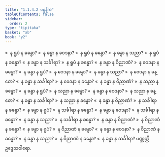 ```yaml
---
title: "1.1.4.2 ပစ္စနီက"
tableOfContents: false
sidebar:
  order: 2
type: "tipitaka"
basket: "ab"
book: "y2"
---
```



<DynamicBreadcrumb />

<Division number="21" book="y2" e="ch" v="33" p="20">

<Paragraph number="163" book="y2">
»  န ရူပံ န ခန္ဓော?
</Paragraph>

<Paragraph number="164" book="y2">
«  န ခန္ဓာ န ဝေဒနာ?
</Paragraph>

<Paragraph number="165" book="y2">
»  န ရူပံ န ခန္ဓော?
</Paragraph>

<Paragraph number="166" book="y2">
«  န ခန္ဓာ န သညာ?
</Paragraph>

<Paragraph number="167" book="y2">
»  န ရူပံ န ခန္ဓော?
</Paragraph>

<Paragraph number="168" book="y2">
«  န ခန္ဓာ န သင်္ခါရာ?
</Paragraph>

<Paragraph number="169" book="y2">
»  န ရူပံ န ခန္ဓော?
</Paragraph>

<Paragraph number="170" book="y2">
«  န ခန္ဓာ န ဝိညာဏံ?
</Paragraph>

</Division>
<Division number="22" book="y2" e="ch" v="33" p="21">

<Paragraph number="171" book="y2">
»  န ဝေဒနာ န ခန္ဓော?
</Paragraph>

<Paragraph number="172" book="y2">
«  န ခန္ဓာ န ရူပံ?
</Paragraph>

<Paragraph number="173" book="y2">
»  န ဝေဒနာ န ခန္ဓော?
</Paragraph>

<Paragraph number="174" book="y2">
«  န ခန္ဓာ န သညာ?
</Paragraph>

<Paragraph number="175" book="y2">
»  န ဝေဒနာ န ခန္ဓော?
</Paragraph>

<Paragraph number="176" book="y2">
«  န ခန္ဓာ န သင်္ခါရာ?
</Paragraph>

<Paragraph number="177" book="y2">
»  န ဝေဒနာ န ခန္ဓော?
</Paragraph>

<Paragraph number="178" book="y2">
«  န ခန္ဓာ န ဝိညာဏံ?
</Paragraph>

</Division>
<Division number="23" book="y2" e="ch" v="33" p="21">

<Paragraph number="179" book="y2">
»  န သညာ န ခန္ဓော?
</Paragraph>

<Paragraph number="180" book="y2">
«  န ခန္ဓာ န ရူပံ?
</Paragraph>

<Paragraph number="181" book="y2">
»  န သညာ န ခန္ဓော?
</Paragraph>

<Paragraph number="182" book="y2">
«  န ခန္ဓာ န ဝေဒနာ?
</Paragraph>

<Paragraph number="183" book="y2">
»  န သညာ န ခန္ဓော?
</Paragraph>

<Paragraph number="184" book="y2">
«  န ခန္ဓာ န သင်္ခါရာ?
</Paragraph>

<Paragraph number="185" book="y2">
»  န သညာ န ခန္ဓော?
</Paragraph>

<Paragraph number="186" book="y2">
«  န ခန္ဓာ န ဝိညာဏံ?
</Paragraph>

</Division>
<Division number="24" book="y2" e="ch" v="33" p="21">

<Paragraph number="187" book="y2">
»  န သင်္ခါရာ န ခန္ဓော?
</Paragraph>

<Paragraph number="188" book="y2">
«  န ခန္ဓာ န ရူပံ?
</Paragraph>

<Paragraph number="189" book="y2">
»  န သင်္ခါရာ န ခန္ဓော?
</Paragraph>

<Paragraph number="190" book="y2">
«  န ခန္ဓာ န ဝေဒနာ?
</Paragraph>

<Paragraph number="191" book="y2">
»  န သင်္ခါရာ န ခန္ဓော?
</Paragraph>

<Paragraph number="192" book="y2">
«  န ခန္ဓာ န သညာ?
</Paragraph>

<Paragraph number="193" book="y2">
»  န သင်္ခါရာ န ခန္ဓော?
</Paragraph>

<Paragraph number="194" book="y2">
«  န ခန္ဓာ န ဝိညာဏံ?
</Paragraph>

</Division>
<Division number="25" book="y2" e="ch" v="33" p="21">

<Paragraph number="195" book="y2">
»  န ဝိညာဏံ န ခန္ဓော?
</Paragraph>

<Paragraph number="196" book="y2">
«  န ခန္ဓာ န ရူပံ?
</Paragraph>

<Paragraph number="197" book="y2">
»  န ဝိညာဏံ န ခန္ဓော?
</Paragraph>

<Paragraph number="198" book="y2">
«  န ခန္ဓာ န ဝေဒနာ?
</Paragraph>

<Paragraph number="199" book="y2">
»  န ဝိညာဏံ န ခန္ဓော?
</Paragraph>

<Paragraph number="200" book="y2">
«  န ခန္ဓာ န သညာ?
</Paragraph>

<Paragraph number="201" book="y2">
»  န ဝိညာဏံ န ခန္ဓော?
</Paragraph>

<Paragraph number="202" book="y2">
«  န ခန္ဓာ န သင်္ခါရာ?

</Paragraph>
</Division>

<Paragraph number="203" type="center" book="y2">
ပဏ္ဏတ္တိဥဒ္ဒေသဝါရော.
</Paragraph>